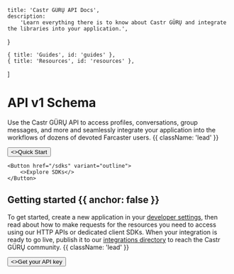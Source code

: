 
    title: 'Castr GÜRŲ API Docs',
    description:
        'Learn everything there is to know about Castr GÜRŲ and integrate the libraries into your application.',
}

    { title: 'Guides', id: 'guides' },
    { title: 'Resources', id: 'resources' },
]

<HeroPattern />

# API v1 Schema

Use the Castr GÜRŲ API to access profiles, conversations, group messages, and more and seamlessly integrate your application into the workflows of dozens of devoted Farcaster users. {{ className: 'lead' }}

<div className="not-prose mb-16 mt-6 flex gap-3">
    <Button href="/quick" arrow="right">
        <>Quick Start</>
    </Button>

    <Button href="/sdks" variant="outline">
        <>Explore SDKs</>
    </Button>
</div>

## Getting started {{ anchor: false }}

To get started, create a new application in your [developer settings](#), then read about how to make requests for the resources you need to access using our HTTP APIs or dedicated client SDKs. When your integration is ready to go live, publish it to our [integrations directory](#) to reach the Castr GÜRŲ community. {{ className: 'lead' }}

<div className="not-prose">
    <Button href="/sdks" variant="text" arrow="right">
        <>Get your API key</>
    </Button>
</div>

<Guides />

<Resources />
